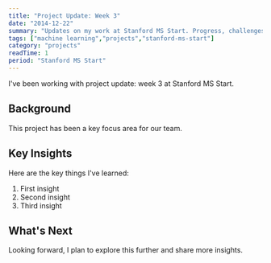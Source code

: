 ```yaml
---
title: "Project Update: Week 3"
date: "2014-12-22"
summary: "Updates on my work at Stanford MS Start. Progress, challenges, and lessons learned."
tags: ["machine learning","projects","stanford-ms-start"]
category: "projects"
readTime: 1
period: "Stanford MS Start"
---
```


I've been working with project update: week 3 at Stanford MS Start.

## Background

This project has been a key focus area for our team.

## Key Insights

Here are the key things I've learned:

1. First insight
2. Second insight
3. Third insight

## What's Next

Looking forward, I plan to explore this further and share more insights.


